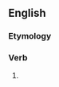 ==English==

===Etymology===
{{suffix|en|seduce|eth}}

===Verb===
{{head|en|verb form}}

# {{en-archaic third-person singular of|seduce}}